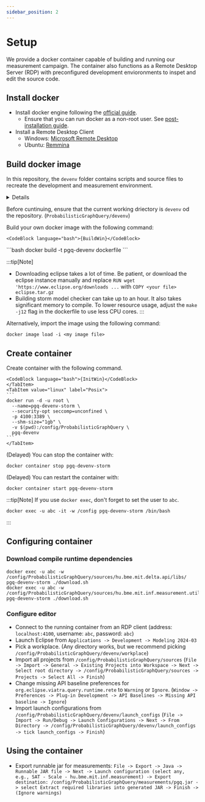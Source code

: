 ---
sidebar_position: 2
---

# Setup

We provide a docker container capable of building and running our measurement campaign.
The container also functions as a Remote Desktop Server (RDP) with preconfigured development envioronments to inspet and edit the source code.

## Install docker
* Install docker engine following the [official guide](https://docs.docker.com/engine/install/).
    * Ensure that you can run docker as a non-root user. See [post-installation guide](https://docs.docker.com/engine/install/linux-postinstall/).
* Install a Remote Desktop Client
    * Windows: [Microsoft Remote Desktop](https://apps.microsoft.com/detail/9wzdncrfj3ps)
    * Ubuntu: [Remmina](https://remmina.org/how-to-install-remmina/)

## Build docker image

In this repository, the `devenv` folder contains scripts and source files to recreate the development and measurement environment.

<Details summary="Dockerfile for the environment">

<CodeBlock language="c">{Dockerfile}</CodeBlock>
</Details>


Before cuntinuing, ensure that the current working driectory is `devenv` od the repository. (`ProbabilisticGraphQuery/devenv`)

Build your own docker image with the following command:


<Tabs groupId="os">
  <TabItem value="win" label="Windows">

    <CodeBlock language="bash">{BuildWin}</CodeBlock>
  </TabItem>
  <TabItem value="linux" label="Posix">
    ```bash
    docker build -t pgq-devenv dockerfile
    ```
  </TabItem>
</Tabs>

:::tip[Note]
* Downloading eclipse takes a lot of time. Be patient, or download the eclipse instance manually and replace `RUN wget 'https://www.eclipse.org/downloads ...` with `COPY <your file> eclipse.tar.gz`
* Building storm model checker can take up to an hour. It also takes significant memory to compile. To lower resource usage, adjust the `make -j12` flag in the dockerfile to use less CPU cores.
:::

Alternatively, import the image using the following command:
```
docker image load -i <my image file>
``` 


## Create container

Create container with the following command.
<Tabs groupId="os">
    <TabItem value="win" label="Windows">

    <CodeBlock language="bash">{InitWin}</CodeBlock>
    </TabItem>
    <TabItem value="linux" label="Posix">
    ```
    docker run -d -u root \
      --name=pgq-devenv-storm \
      --security-opt seccomp=unconfined \
      -p 4100:3389 \
      --shm-size="1gb" \
      -v $(pwd):/config/ProbabilisticGraphQuery \
      pgq-devenv
    ```
    </TabItem>

</Tabs>

(Delayed) You can stop the container with:
```
docker container stop pgq-devenv-storm 
```
(Delayed) You can restart the container with:
```
docker container start pgq-devenv-storm 
```
:::tip[Note]
If you use `docker exec`, don't forget to set the user to `abc`.
```
docker exec -u abc -it -w /config pgq-devenv-storm /bin/bash
```
:::

## Configuring container

### Download compile runtime dependencies

```
docker exec -u abc -w /config/ProbabilisticGraphQuery/sources/hu.bme.mit.delta.api/libs/ pgq-devenv-storm ./download.sh
docker exec -u abc -w /config/ProbabilisticGraphQuery/sources/hu.bme.mit.inf.measurement.utilities/libs/ pgq-devenv-storm ./download.sh
```

### Configure editor

* Connect to the running container from an RDP client (address: `localhost:4100`, username: `abc`, password: `abc`)
* Launch Eclipse from `Applications -> Development -> Modeling 2024-03`
* Pick a workplace. (Any directory works, but we recommend picking `/config/ProbabilisticGraphQuery/devenv/workplace`)
* Import all projects from  `/config/ProbabilisticGraphQuery/sources` (`File -> Import -> General -> Existing Projects into Workspace -> Next -> Select root directory -> /config/ProbabilisticGraphQuery/sources -> Projects -> Select All -> Finish`)
* Change missing API baseline preferences for `org.eclipse.viatra.query.runtime.rete` to `Warning` or `Ignore`. (`Window -> Preferences -> Plug-in Development -> API Baselines -> Missing API baseline -> Ignore`)
* Import launch configurations from `/config/ProbabilisticGraphQuery/devenv/launch_configs` (`File -> Import -> Run/Debug -> Launch Configurations -> Next -> From Directory -> /config/ProbabilisticGraphQuery/devenv/launch_configs -> tick launch_configs -> Finish`)

## Using the container
* Export runnable jar for measurements: `File -> Export -> Java -> Runnable JAR file -> Next -> Launch configuration (select any, e.g., SAT - Scale - hu.bme.mit.inf.measurement) -> Export destination: /config/ProbabilisticGraphQuery/measurements/pgq.jar -> select Extract required libraries into generated JAR -> Finish -> (Ignore warnings)` 

